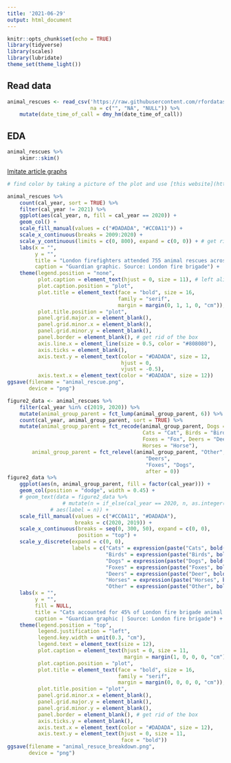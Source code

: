 ```yaml
---
title: '2021-06-29'
output: html_document
---
```


```r
knitr::opts_chunk$set(echo = TRUE)
library(tidyverse)
library(scales)
library(lubridate)
theme_set(theme_light())
```


## Read data

```r
animal_rescues <- read_csv('https://raw.githubusercontent.com/rfordatascience/tidytuesday/master/data/2021/2021-06-29/animal_rescues.csv',
                           na = c("", "NA", "NULL")) %>% 
    mutate(date_time_of_call = dmy_hm(date_time_of_call))
```


## EDA

```r
animal_rescues %>% 
    skimr::skim()
```

[Imitate article graphs](https://www.theguardian.com/world/2021/jan/08/animal-rescues-london-fire-brigade-rise-2020-pandemic-year)

```r
# find color by taking a picture of the plot and use [this website](https://html-color-codes.info/colors-from-image/)

animal_rescues %>% 
    count(cal_year, sort = TRUE) %>% 
    filter(cal_year != 2021) %>% 
    ggplot(aes(cal_year, n, fill = cal_year == 2020)) +
    geom_col() +
    scale_fill_manual(values = c("#DADADA", "#CC0A11")) +
    scale_x_continuous(breaks = 2009:2020) +
    scale_y_continuous(limits = c(0, 800), expand = c(0, 0)) + # get rid of the whitespace
    labs(x = "",
         y = "",
         title = "London firefighters attended 755 animal rescues across the\ncapital in 2020",
         caption = "Guardian graphic. Source: London fire brigade") +
    theme(legend.position = "none",
          plot.caption = element_text(hjust = 0, size = 11), # left alignment of caption
          plot.caption.position = "plot",
          plot.title = element_text(face = "bold", size = 16,
                                    family = "serif",
                                    margin = margin(0, 1, 1, 0, "cm")),
          plot.title.position = "plot",
          panel.grid.major.x = element_blank(),
          panel.grid.minor.x = element_blank(),
          panel.grid.minor.y = element_blank(),
          panel.border = element_blank(), # get rid of the box
          axis.line.x = element_line(size = 0.5, color = "#808080"),
          axis.ticks = element_blank(),
          axis.text.y = element_text(color = "#DADADA", size = 12,
                                     hjust = 0,
                                     vjust = -0.5),
          axis.text.x = element_text(color = "#DADADA", size = 12))
ggsave(filename = "animal_rescue.png",
       device = "png")
```


```r
figure2_data <- animal_rescues %>% 
    filter(cal_year %in% c(2019, 2020)) %>% 
    mutate(animal_group_parent = fct_lump(animal_group_parent, 6)) %>% 
    count(cal_year, animal_group_parent, sort = TRUE) %>% 
    mutate(animal_group_parent = fct_recode(animal_group_parent, Dogs = "Dog",
                                            Cats = "Cat", Birds = "Bird",
                                            Foxes = "Fox", Deers = "Deer",
                                            Horses = "Horse"),
        animal_group_parent = fct_relevel(animal_group_parent, "Other", "Horses",
                                             "Deers", 
                                             "Foxes", "Dogs",
                                             after = 0))
figure2_data %>% 
    ggplot(aes(n, animal_group_parent, fill = factor(cal_year))) +
    geom_col(position = "dodge", width = 0.45) +
    # geom_text(data = figure2_data %>% 
                  # mutate(n = if_else(cal_year == 2020, n, as.integer(NA_real_))), # make n in 2019 to be NAs so they won't show on the chart
              # aes(label = n)) +
    scale_fill_manual(values = c("#CC0A11", "#DADADA"),
                      breaks = c(2020, 2019)) +
    scale_x_continuous(breaks = seq(0, 300, 50), expand = c(0, 0),
                       position = "top") +
    scale_y_discrete(expand = c(0, 0),
                     labels = c("Cats" = expression(paste("Cats", bold(" 337"))),
                                "Birds" = expression(paste("Birds", bold(" 214"))),
                                "Dogs" = expression(paste("Dogs", bold(" 73"))),
                                "Foxes" = expression(paste("Foxes", bold(" 61"))),
                                "Deers" = expression(paste("Deer", bold(" 17"))),
                                "Horses" = expression(paste("Horses", bold(" 17"))),
                                "Other" = expression(paste("Other", bold(" 36"))))) +
    labs(x = "",
         y = "",
         fill = NULL,
         title = "Cats accounted for 45% of London fire brigade animal rescures, but the\nbiggest proportional increases were among birds and foxes",
         caption = "Guardian graphic | Source: London fire brigade") +
    theme(legend.position = "top",
          legend.justification = "left",
          legend.key.width = unit(0.3, "cm"),
          legend.text = element_text(size = 12),
          plot.caption = element_text(hjust = 0, size = 11,
                                      margin = margin(1, 0, 0, 0, "cm")), # left alignment of caption
          plot.caption.position = "plot",
          plot.title = element_text(face = "bold", size = 16,
                                    family = "serif",
                                    margin = margin(0, 0, 0, 0, "cm")),
          plot.title.position = "plot",
          panel.grid.minor.x = element_blank(),
          panel.grid.major.y = element_blank(),
          panel.grid.minor.y = element_blank(),
          panel.border = element_blank(), # get rid of the box
          axis.ticks.y = element_blank(),
          axis.text.x = element_text(color = "#DADADA", size = 12),
          axis.text.y = element_text(hjust = 0, size = 11,
                                     face = "bold"))
ggsave(filename = "animal_resuce_breakdown.png",
       device = "png")
```

